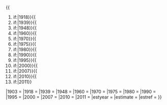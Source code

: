{{Philippine Census/dateparse
|title       = {{{title|的人口}}}
|percentages = {{{percentages|pagr}}}
|align       = {{lc:{{{align|right}}}}}
|clear       = {{{clear|}}}
|shading     = {{{shading|off}}}
|type        = {{{type|}}}
|width       = {{{width|}}}
|state       = {{{state|}}}
|footnote    = {{{footnote|}}}
|years       = {{
#if:{{{1903|}}}|1903}}{{
#if:{{{1918|}}}|1918}}{{
#if:{{{1939|}}}|1939}}{{
#if:{{{1948|}}}|1948}}{{
#if:{{{1960|}}}|1960}}{{
#if:{{{1970|}}}|1970}}{{
#if:{{{1975|}}}|1975}}{{
#if:{{{1980|}}}|1980}}{{
#if:{{{1990|}}}|1990}}{{
#if:{{{1995|}}}|1995}}{{
#if:{{{2000|}}}|2000}}{{
#if:{{{2007|}}}|2007}}{{
#if:{{{2010|}}}|2010}}{{
#if:{{{2011|}}}|2011}}
|1903 = {{{1903|}}}
|1918 = {{{1918|}}}
|1939 = {{{1939|}}}
|1948 = {{{1948|}}}
|1960 = {{{1960|}}}
|1970 = {{{1970|}}}
|1975 = {{{1975|}}}
|1980 = {{{1980|}}}
|1990 = {{{1990|}}}
|1995 = {{{1995|}}}
|2000 = {{{2000|}}}
|2007 = {{{2007|}}}
|2010 = {{{2010|}}}
|2011 = {{{2011|}}}
|estyear  = {{{estyear|}}}
|estimate = {{{estimate|}}}
|estref   = {{{estref|}}}
}}<noinclude>
{{documentation}}
</noinclude>